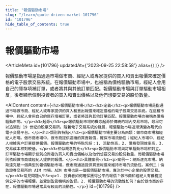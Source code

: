 ```yaml
---
title: "報價驅動市場"
slug: "/learn/quote-driven-market-101796"
id: "101796"
hide_table_of_contents: true
---
```



# 報價驅動市場

<ArticleMeta id={101796} updatedAt={'2023-09-25 22:58:58'} alias={`[]`} />
<div className='border-solid border-b border-t-0 my-4 border-[var(--ifm-color-gray-300)]' />

報價驅動市場是指通過市場做市商、經紀人或專家提供的買入和賣出報價來確定價格的電子股票交易系統。在報價驅動市場中，也被稱為價格驅動市場，經紀人會用自己的庫存填補訂單，或者將其與其他訂單匹配。報價驅動市場與訂單驅動市場相反，後者顯示個別投資者的買入和賣出價格以及他們想要交易的股份數量。

<AIContent content={`<h2>報價驅動市場</h2><h3>定義</h3><p>報價驅動市場是指通過市場做市商、經紀人或專家提供的買入和賣出報價來確定價格的電子股票交易系統。在這種市場中，經紀人會用自己的庫存填補訂單，或者將其與其他訂單匹配。報價驅動市場也被稱為價格驅動市場。</p><h3>起源</h3><p>報價驅動市場的概念起源於傳統的場內交易市場，最早可以追溯到 19 世紀的股票交易所。隨着電子交易系統的發展，報價驅動市場逐漸演變為現代的電子交易平台。</p><h3>類別與特點</h3><p>報價驅動市場主要分為兩類：做市商市場和經紀人市場。做市商市場中，做市商提供連續的買賣報價，確保市場流動性；經紀人市場中，經紀人根據客户訂單提供報價。報價驅動市場的特點包括：1. 流動性高，2. 價格發現效率高，3. 交易成本相對較低。</p><h3>相似概念對比</h3><p>報價驅動市場與訂單驅動市場相對立。訂單驅動市場顯示個別投資者的買入和賣出價格以及他們想要交易的股份數量，而報價驅動市場則依賴做市商或經紀人提供的報價。</p><h3>具體案例</h3><p>案例一：納斯達克市場。納斯達克是一個典型的報價驅動市場，做市商通過提供買賣報價來維持市場的流動性。案例二：倫敦證券交易所的 AIM 市場。AIM 市場也是一個報價驅動市場，專注於中小企業的股票交易。</p><h3>常見問題</h3><p>1. 投資者如何確保獲得公平的報價？做市商和經紀人有義務提供公平的市場報價，並受到監管機構的監督。2. 報價驅動市場的流動性如何？由於做市商的存在，報價驅動市場通常具有較高的流動性。</p>`} id={101796} />
